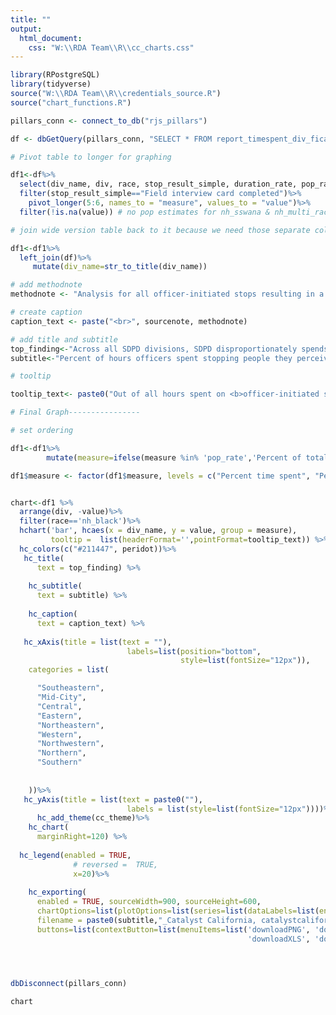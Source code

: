 ```yaml
---
title: ""
output:
  html_document:
    css: "W:\\RDA Team\\R\\cc_charts.css"
---
```

<!-- link to Google Font -->
<link href="https://fonts.googleapis.com/css2?family=Inter:wght@100;200;300;400;500;600;700;800;900&display=swap" rel="stylesheet">

```r

library(RPostgreSQL)
library(tidyverse)
source("W:\\RDA Team\\R\\credentials_source.R")
source("chart_functions.R")

pillars_conn <- connect_to_db("rjs_pillars")

df <- dbGetQuery(pillars_conn, "SELECT * FROM report_timespent_div_ficard_race_person") 

# Pivot table to longer for graphing

df1<-df%>%
  select(div_name, div, race, stop_result_simple, duration_rate, pop_rate)%>%
  filter(stop_result_simple=="Field interview card completed")%>%
    pivot_longer(5:6, names_to = "measure", values_to = "value")%>%
  filter(!is.na(value)) # no pop estimates for nh_sswana & nh_multi_race

# join wide version table back to it because we need those separate columns for the tooltip later

df1<-df1%>%
  left_join(df)%>%
     mutate(div_name=str_to_title(div_name))


```


```r

# add methodnote
methodnote <- "Analysis for all officer-initiated stops resulting in a field interview card only in each SDPD division. Officers spent a total of 118,970.3 hours on officer-initiated stops that resulted in a field interview card only in 2022."

# create caption
caption_text <- paste("<br>", sourcenote, methodnote)

# add title and subtitle
top_finding<-"Across all SDPD divisions, SDPD disproportionately spends time on field interview cards for Black people relative to their population"
subtitle<-"Percent of hours officers spent stopping people they perceived as Black that resulted in a field interview card by SDPD division"

# tooltip

tooltip_text<- paste0("Out of all hours spent on <b>officer-initiated stops resulting in a field<br>interview card</b> in the <b>{point.div_name} Division (Division {point.div})</b>, SDPD spent<br><b>{point.duration_rate:.1f}%</b> of those hours conducting field interviews on people perceived<br>as <b>Black</b>. By comparison, <b>Black people</b> make up just <b>{point.pop_rate:.1f}%</b> of the total<br>population in the <b>{point.div_name} Division</b>")

# Final Graph----------------

# set ordering

df1<-df1%>%
        mutate(measure=ifelse(measure %in% 'pop_rate','Percent of total population','Percent time spent'))

df1$measure <- factor(df1$measure, levels = c("Percent time spent", "Percent of total population"))


chart<-df1 %>% 
  arrange(div, -value)%>%
  filter(race=='nh_black')%>%
  hchart('bar', hcaes(x = div_name, y = value, group = measure),
         tooltip =  list(headerFormat='',pointFormat=tooltip_text)) %>%
  hc_colors(c("#211447", peridot))%>%
   hc_title(
      text = top_finding) %>%
    
    hc_subtitle(
      text = subtitle) %>%
    
    hc_caption(
      text = caption_text) %>%
  
   hc_xAxis(title = list(text = ""),
                          labels=list(position="bottom",
                                      style=list(fontSize="12px")),
    categories = list(

      "Southeastern",
      "Mid-City",
      "Central",
      "Eastern",
      "Northeastern",
      "Western",
      "Northwestern",
      "Northern",
      "Southern"
      
      
    ))%>%
   hc_yAxis(title = list(text = paste0(""),
                          labels = list(style=list(fontSize="12px"))))%>%
      hc_add_theme(cc_theme)%>%
    hc_chart(
      marginRight=120) %>%
  
  hc_legend(enabled = TRUE, 
              # reversed =  TRUE,
              x=20)%>% 
    
    hc_exporting(
      enabled = TRUE, sourceWidth=900, sourceHeight=600, 
      chartOptions=list(plotOptions=list(series=list(dataLabels=list(enabled=TRUE,format='{point.rate:.1f}%')))),
      filename = paste0(subtitle,"_Catalyst California, catalystcalifornia.org, 2023."),
      buttons=list(contextButton=list(menuItems=list('downloadPNG', 'downloadSVG',
                                                     'downloadXLS', 'downloadCSV'))))




dbDisconnect(pillars_conn)
```

```r
chart
```

<script>
  widg = document.getElementsByClassName('html-widget'); //find widgets
  for (let i = 0; i < widg.length; i++) { //loop through
    document.getElementsByClassName('highchart')[i].style.width = '100%'; //adjust width
    document.getElementsByClassName('highchart')[i].style.height = '100%'; //adjust height
  }
</script>